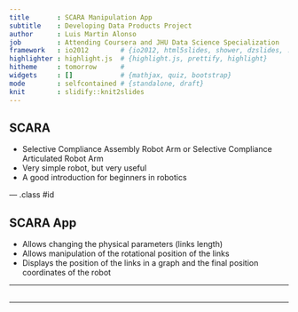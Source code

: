 ```yaml
---
title       : SCARA Manipulation App
subtitle    : Developing Data Products Project
author      : Luis Martin Alonso
job         : Attending Coursera and JHU Data Science Specialization
framework   : io2012        # {io2012, html5slides, shower, dzslides, ...}
highlighter : highlight.js  # {highlight.js, prettify, highlight}
hitheme     : tomorrow      # 
widgets     : []            # {mathjax, quiz, bootstrap}
mode        : selfcontained # {standalone, draft}
knit        : slidify::knit2slides
---
```


## SCARA

- Selective Compliance Assembly Robot Arm or Selective Compliance Articulated Robot Arm
- Very simple robot, but very useful
- A good introduction for beginners in robotics

--- .class #id 

## SCARA App

- Allows changing the physical parameters (links length)
- Allows manipulation of the rotational position of the links
- Displays the position of the links in a graph and the final position coordinates of the robot

---

## 


---



